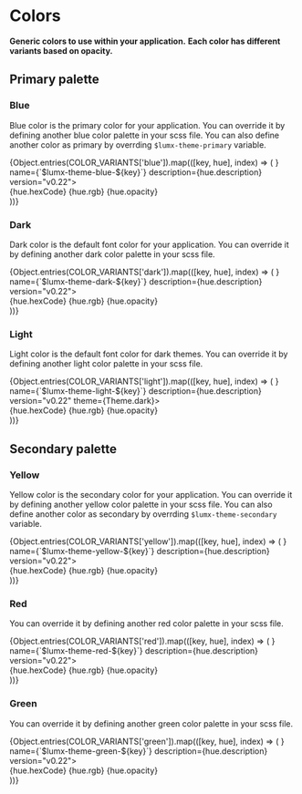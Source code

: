 
# Colors

**Generic colors to use within your application.**
**Each color has different variants based on opacity.**

## Primary palette

### Blue

Blue color is the primary color for your application.
You can override it by defining another blue color palette in your scss file.
You can also define another color as primary by overrding <code>\$lumx-theme-primary</code> variable.

<DesignTokenGroup>
    {Object.entries(COLOR_VARIANTS['blue']).map(([key, hue], index) => (
        <DesignToken key={index} prefix={<div className={`lumx-theme-background-blue-${key}`} style={{ width: 20, height: 20 }} />} name={`$lumx-theme-blue-${key}`} description={hue.description} version="v0.22">
            <Grid>
                <div className={`lumx-theme-background-blue-${key}`} style={{ width: 60, height: 60 }} />
                <div className="lumx-spacing-margin-left-big lumx-typography-body1 lumx-theme-color-dark-L2">
                    <span className="lumx-base-display-block">{hue.hexCode}</span>
                    <span className="lumx-base-display-block">{hue.rgb}</span>
                    <span className="lumx-base-display-block">{hue.opacity}</span>
                </div>
            </Grid>
        </DesignToken>
    ))}
</DesignTokenGroup>

### Dark

Dark color is the default font color for your application.
You can override it by defining another dark color palette in your scss file.

<DesignTokenGroup>
    {Object.entries(COLOR_VARIANTS['dark']).map(([key, hue], index) => (
        <DesignToken key={index} prefix={<div className={`lumx-theme-background-dark-${key}`} style={{ width: 20, height: 20 }} />} name={`$lumx-theme-dark-${key}`} description={hue.description} version="v0.22">
            <Grid>
                <div className={`lumx-theme-background-dark-${key}`} style={{ width: 60, height: 60 }} />
                <div className="lumx-spacing-margin-left-big lumx-typography-body1 lumx-theme-color-dark-L2">
                    <span className="lumx-base-display-block">{hue.hexCode}</span>
                    <span className="lumx-base-display-block">{hue.rgb}</span>
                    <span className="lumx-base-display-block">{hue.opacity}</span>
                </div>
            </Grid>
        </DesignToken>
    ))}
</DesignTokenGroup>

### Light

Light color is the default font color for dark themes.
You can override it by defining another light color palette in your scss file.

<DesignTokenGroup theme={Theme.dark}>
    {Object.entries(COLOR_VARIANTS['light']).map(([key, hue], index) => (
        <DesignToken key={index} prefix={<div className={`lumx-theme-background-light-${key}`} style={{ width: 20, height: 20 }} />} name={`$lumx-theme-light-${key}`} description={hue.description} version="v0.22" theme={Theme.dark}>
            <Grid>
                <div className={`lumx-theme-background-light-${key}`} style={{ width: 60, height: 60 }} />
                <div className="lumx-spacing-margin-left-big lumx-typography-body1 lumx-theme-color-light-L2">
                    <span className="lumx-base-display-block">{hue.hexCode}</span>
                    <span className="lumx-base-display-block">{hue.rgb}</span>
                    <span className="lumx-base-display-block">{hue.opacity}</span>
                </div>
            </Grid>
        </DesignToken>
    ))}
</DesignTokenGroup>

## Secondary palette

### Yellow

Yellow color is the secondary color for your application.
You can override it by defining another yellow color palette in your scss file.
You can also define another color as secondary by overrding <code>\$lumx-theme-secondary</code> variable.

<DesignTokenGroup>
    {Object.entries(COLOR_VARIANTS['yellow']).map(([key, hue], index) => (
        <DesignToken key={index} prefix={<div className={`lumx-theme-background-yellow-${key}`} style={{ width: 20, height: 20 }} />} name={`$lumx-theme-yellow-${key}`} description={hue.description} version="v0.22">
            <Grid>
                <div className={`lumx-theme-background-yellow-${key}`} style={{ width: 60, height: 60 }} />
                <div className="lumx-spacing-margin-left-big lumx-typography-body1 lumx-theme-color-dark-L2">
                    <span className="lumx-base-display-block">{hue.hexCode}</span>
                    <span className="lumx-base-display-block">{hue.rgb}</span>
                    <span className="lumx-base-display-block">{hue.opacity}</span>
                </div>
            </Grid>
        </DesignToken>
    ))}
</DesignTokenGroup>

### Red

You can override it by defining another red color palette in your scss file.

<DesignTokenGroup>
    {Object.entries(COLOR_VARIANTS['red']).map(([key, hue], index) => (
        <DesignToken key={index} prefix={<div className={`lumx-theme-background-red-${key}`} style={{ width: 20, height: 20 }} />} name={`$lumx-theme-red-${key}`} description={hue.description} version="v0.22">
            <Grid>
                <div className={`lumx-theme-background-red-${key}`} style={{ width: 60, height: 60 }} />
                <div className="lumx-spacing-margin-left-big lumx-typography-body1 lumx-theme-color-dark-L2">
                    <span className="lumx-base-display-block">{hue.hexCode}</span>
                    <span className="lumx-base-display-block">{hue.rgb}</span>
                    <span className="lumx-base-display-block">{hue.opacity}</span>
                </div>
            </Grid>
        </DesignToken>
    ))}
</DesignTokenGroup>

### Green

You can override it by defining another green color palette in your scss file.

<DesignTokenGroup>
    {Object.entries(COLOR_VARIANTS['green']).map(([key, hue], index) => (
        <DesignToken key={index} prefix={<div className={`lumx-theme-background-green-${key}`} style={{ width: 20, height: 20 }} />} name={`$lumx-theme-green-${key}`} description={hue.description} version="v0.22">
            <Grid>
                <div className={`lumx-theme-background-green-${key}`} style={{ width: 60, height: 60 }} />
                <div className="lumx-spacing-margin-left-big lumx-typography-body1 lumx-theme-color-dark-L2">
                    <span className="lumx-base-display-block">{hue.hexCode}</span>
                    <span className="lumx-base-display-block">{hue.rgb}</span>
                    <span className="lumx-base-display-block">{hue.opacity}</span>
                </div>
            </Grid>
        </DesignToken>
    ))}
</DesignTokenGroup>

